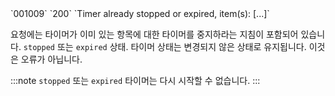 <tr>
<td>`001009`</td>
<td>`200`</td>
<td>`Timer already stopped or expired, item(s): [...]`</td>
<td>

요청에는 타이머가 이미 있는 항목에 대한 타이머를 중지하라는 지침이 포함되어 있습니다. `stopped` 또는 `expired` 상태. 타이머 상태는 변경되지 않은 상태로 유지됩니다. 이것은 오류가 아닙니다. 

:::note
`stopped` 또는 `expired` 타이머는 다시 시작할 수 없습니다.
:::

</td>
</tr>